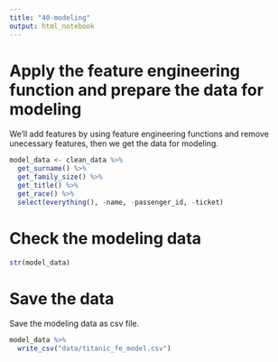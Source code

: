 ```yaml
---
title: "40-modeling"
output: html_notebook
---
```


# Apply the feature engineering function and prepare the data for modeling

We'll add features by using feature engineering functions and remove unecessary features, then we get the data for modeling.

```r
model_data <- clean_data %>% 
  get_surname() %>% 
  get_family_size() %>% 
  get_title() %>% 
  get_race() %>% 
  select(everything(), -name, -passenger_id, -ticket)
```

# Check the modeling data

```r
str(model_data)
```

# Save the data

Save the modeling data as csv file.

```r
model_data %>% 
  write_csv("data/titanic_fe_model.csv")
```

